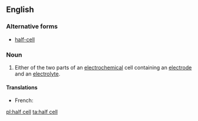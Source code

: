 {{also|half cell|half-cell}}
==English==

===Alternative forms===
*[[half-cell]]

===Noun===
{{wikipedia}}
{{en-noun|head=[[half]] [[cell]]}}

#{{physics|chemistry}} Either of the two parts of an [[electrochemical]] cell containing an [[electrode]] and an [[electrolyte]].

====Translations====
{{trans-top|part of an electrochemical cell}}
* French: {{t-|fr|demi-cellule|f}}
{{trans-mid}}
{{trans-bottom}}

[[pl:half cell]]
[[ta:half cell]]
